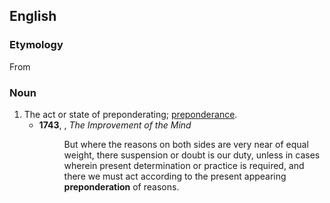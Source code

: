 ==English==

===Etymology===
From {{etyl|la|en}} {{m|la|praepondero||outweigh, turn the scale}}

===Noun===
{{en-noun}}

# The act or state of preponderating; [[preponderance]].
#* '''1743''', {{w|Isaac Watts}}, ''The Improvement of the Mind''
#*: But where the reasons on both sides are very near of equal weight, there suspension or doubt is our duty, unless in cases wherein present determination or practice is required, and there we must act according to the present appearing '''preponderation''' of reasons.